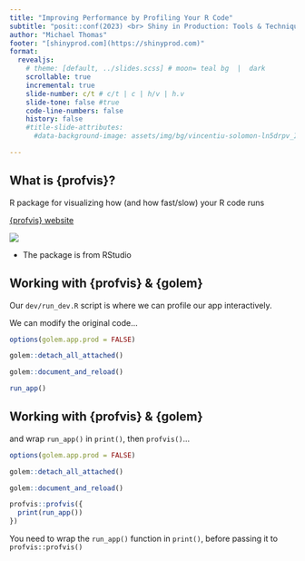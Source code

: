 ```yaml
---
title: "Improving Performance by Profiling Your R Code"
subtitle: "posit::conf(2023) <br> Shiny in Production: Tools & Techniques"
author: "Michael Thomas"
footer: "[shinyprod.com](https://shinyprod.com)"
format:
  revealjs:
    # theme: [default, ../slides.scss] # moon= teal bg  |  dark
    scrollable: true
    incremental: true
    slide-number: c/t # c/t | c | h/v | h.v
    slide-tone: false #true
    code-line-numbers: false
    history: false
    #title-slide-attributes:
      #data-background-image: assets/img/bg/vincentiu-solomon-ln5drpv_ImI-unsplash.jpg

---
```


## What is {profvis}?

R package for visualizing how (and how fast/slow) your R code runs

[{profvis} website](https://rstudio.github.io/profvis/index.html)

![](www/example_profvis_report.png)

::: {.notes}
* The package is from RStudio
:::

## Working with {profvis} & {golem} {auto-animate=true}

Our `dev/run_dev.R` script is where we can profile our app interactively.

We can modify the original code...

```.r
options(golem.app.prod = FALSE)

golem::detach_all_attached()

golem::document_and_reload()

run_app()
```

## Working with {profvis} & {golem} {auto-animate=true}

and wrap `run_app()` in `print()`, then `profvis()`...

```.r
options(golem.app.prod = FALSE)

golem::detach_all_attached()

golem::document_and_reload()

profvis::profvis({
  print(run_app())
})
```

::: {.notes}
You need to wrap the `run_app()` function in `print()`, before passing it to `profvis::profvis()`
:::
